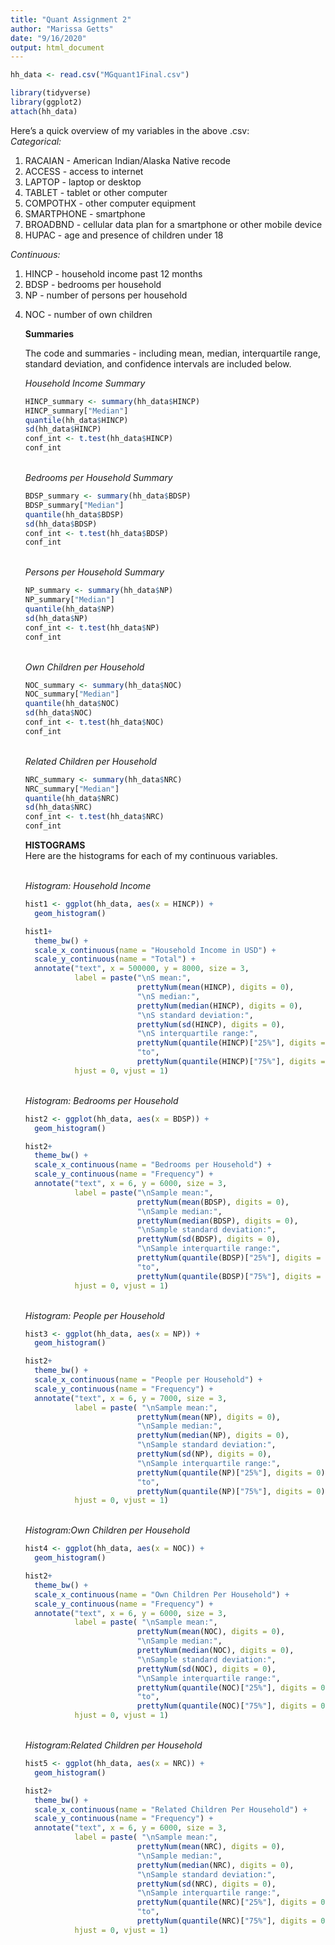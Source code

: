 ---
title: "Quant Assignment 2"
author: "Marissa Getts"
date: "9/16/2020"
output: html_document
---
```{r}
hh_data <- read.csv("MGquant1Final.csv")
```

```{r}
library(tidyverse)
library(ggplot2)
attach(hh_data)
```

Here's a quick overview of my variables in the above .csv:  
<i>Categorical:</i>  <ol><li>RACAIAN - American Indian/Alaska Native recode
             <li> ACCESS - access to internet
             <li> LAPTOP - laptop or desktop
             <li> TABLET - tablet or other computer
             <li> COMPOTHX - other computer equipment
             <li> SMARTPHONE - smartphone
             <li> BROADBND - cellular data plan for a smartphone or other mobile device
             <li> HUPAC - age and presence of children under 18</ol>
              
<i>Continuous:</i>  <ol><li> HINCP - household income past 12 months
             <li> BDSP - bedrooms per household
             <li>NP - number of persons per household
             <li> NOC - number of own children

<b>Summaries</b></br>

The code and summaries - including mean, median, interquartile range, standard deviation, and confidence intervals are included below. <br>

<i>Household Income Summary</i>
```{r HINCP}
HINCP_summary <- summary(hh_data$HINCP)
HINCP_summary["Median"]
quantile(hh_data$HINCP)
sd(hh_data$HINCP)
conf_int <- t.test(hh_data$HINCP)
conf_int
```
<br><i>Bedrooms per Household Summary</i>
```{r BDSP}

BDSP_summary <- summary(hh_data$BDSP)
BDSP_summary["Median"]
quantile(hh_data$BDSP)
sd(hh_data$BDSP)
conf_int <- t.test(hh_data$BDSP)
conf_int
```
<br><i>Persons per Household Summary</i>
```{r NP}
NP_summary <- summary(hh_data$NP)
NP_summary["Median"]
quantile(hh_data$NP)
sd(hh_data$NP)
conf_int <- t.test(hh_data$NP)
conf_int
```
<br><i>Own Children per Household</i>
```{r NOC}
NOC_summary <- summary(hh_data$NOC)
NOC_summary["Median"]
quantile(hh_data$NOC)
sd(hh_data$NOC)
conf_int <- t.test(hh_data$NOC)
conf_int
```
<br><i>Related Children per Household</i>
```{r NRC}
NRC_summary <- summary(hh_data$NRC)
NRC_summary["Median"]
quantile(hh_data$NRC)
sd(hh_data$NRC)
conf_int <- t.test(hh_data$NRC)
conf_int
```


<b>HISTOGRAMS</b><br>
Here are the histograms for each of my continuous variables. 

<br><i>Histogram: Household Income</i>
```{r}
hist1 <- ggplot(hh_data, aes(x = HINCP)) +
  geom_histogram() 
```

```{r}
hist1+
  theme_bw() +
  scale_x_continuous(name = "Household Income in USD") +
  scale_y_continuous(name = "Total") +
  annotate("text", x = 500000, y = 8000, size = 3, 
           label = paste("\nS mean:", 
                         prettyNum(mean(HINCP), digits = 0), 
                         "\nS median:",
                         prettyNum(median(HINCP), digits = 0),
                         "\nS standard deviation:",
                         prettyNum(sd(HINCP), digits = 0), 
                         "\nS interquartile range:",
                         prettyNum(quantile(HINCP)["25%"], digits = 0),
                         "to",
                         prettyNum(quantile(HINCP)["75%"], digits = 0)),
           hjust = 0, vjust = 1) 
```
<br><i>Histogram: Bedrooms per Household</i>

```{r}
hist2 <- ggplot(hh_data, aes(x = BDSP)) +
  geom_histogram() 
```

```{r}
hist2+
  theme_bw() +
  scale_x_continuous(name = "Bedrooms per Household") +
  scale_y_continuous(name = "Frequency") +
  annotate("text", x = 6, y = 6000, size = 3, 
           label = paste("\nSample mean:", 
                         prettyNum(mean(BDSP), digits = 0), 
                         "\nSample median:",
                         prettyNum(median(BDSP), digits = 0),
                         "\nSample standard deviation:",
                         prettyNum(sd(BDSP), digits = 0), 
                         "\nSample interquartile range:",
                         prettyNum(quantile(BDSP)["25%"], digits = 0),
                         "to",
                         prettyNum(quantile(BDSP)["75%"], digits = 0)),
           hjust = 0, vjust = 1) 
```
<br><i>Histogram: People per Household</i>
```{r}
hist3 <- ggplot(hh_data, aes(x = NP)) +
  geom_histogram()
```

```{r}
hist2+
  theme_bw() +
  scale_x_continuous(name = "People per Household") +
  scale_y_continuous(name = "Frequency") +
  annotate("text", x = 6, y = 7000, size = 3, 
           label = paste( "\nSample mean:", 
                         prettyNum(mean(NP), digits = 0), 
                         "\nSample median:",
                         prettyNum(median(NP), digits = 0),
                         "\nSample standard deviation:",
                         prettyNum(sd(NP), digits = 0), 
                         "\nSample interquartile range:",
                         prettyNum(quantile(NP)["25%"], digits = 0),
                         "to",
                         prettyNum(quantile(NP)["75%"], digits = 0)),
           hjust = 0, vjust = 1) 
```


<br><i>Histogram:Own Children per Household</i>

```{r}
hist4 <- ggplot(hh_data, aes(x = NOC)) +
  geom_histogram()
```

```{r}
hist2+
  theme_bw() +
  scale_x_continuous(name = "Own Children Per Household") +
  scale_y_continuous(name = "Frequency") +
  annotate("text", x = 6, y = 6000, size = 3, 
           label = paste( "\nSample mean:", 
                         prettyNum(mean(NOC), digits = 0), 
                         "\nSample median:",
                         prettyNum(median(NOC), digits = 0),
                         "\nSample standard deviation:",
                         prettyNum(sd(NOC), digits = 0), 
                         "\nSample interquartile range:",
                         prettyNum(quantile(NOC)["25%"], digits = 0),
                         "to",
                         prettyNum(quantile(NOC)["75%"], digits = 0)),
           hjust = 0, vjust = 1) 
```

<br><i>Histogram:Related Children per Household</i>
```{r}
hist5 <- ggplot(hh_data, aes(x = NRC)) +
  geom_histogram()
```

```{r}
hist2+
  theme_bw() +
  scale_x_continuous(name = "Related Children Per Household") +
  scale_y_continuous(name = "Frequency") +
  annotate("text", x = 6, y = 6000, size = 3, 
           label = paste( "\nSample mean:", 
                         prettyNum(mean(NRC), digits = 0), 
                         "\nSample median:",
                         prettyNum(median(NRC), digits = 0),
                         "\nSample standard deviation:",
                         prettyNum(sd(NRC), digits = 0), 
                         "\nSample interquartile range:",
                         prettyNum(quantile(NRC)["25%"], digits = 0),
                         "to",
                         prettyNum(quantile(NRC)["75%"], digits = 0)),
           hjust = 0, vjust = 1) 
```

